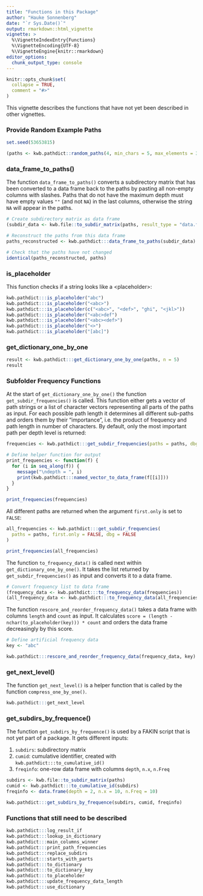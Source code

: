 ```yaml
---
title: "Functions in this Package"
author: "Hauke Sonnenberg"
date: "`r Sys.Date()`"
output: rmarkdown::html_vignette
vignette: >
  %\VignetteIndexEntry{Functions}
  %\VignetteEncoding{UTF-8}
  %\VignetteEngine{knitr::rmarkdown}
editor_options: 
  chunk_output_type: console
---
```


```r
knitr::opts_chunk$set(
  collapse = TRUE,
  comment = "#>"
)
```

This vignette describes the functions that have not yet been described in other
vignettes. 

### Provide Random Example Paths

```r
set.seed(53653815)

(paths <- kwb.pathdict::random_paths(4, min_chars = 5, max_elements = 3))
```

### data_frame_to_paths()

The function `data_frame_to_paths()` converts a subdirectory matrix that has
been converted to a data frame back to the paths by pasting all non-empty
columns with slashes. Paths that do not have the maximum depth must have empty 
values `""` (and not `NA`) in the last columns, otherwise the string `NA` will
appear in the paths.

```r
# Create subdirectory matrix as data frame
(subdir_data <- kwb.file::to_subdir_matrix(paths, result_type = "data.frame"))

# Reconstruct the paths from this data frame
paths_reconstructed <- kwb.pathdict:::data_frame_to_paths(subdir_data)

# Check that the paths have not changed
identical(paths_reconstructed, paths)
```

### is_placeholder

This function checks if a string looks like a \<placeholder\>:

```r
kwb.pathdict:::is_placeholder("abc")
kwb.pathdict:::is_placeholder("<abc>")
kwb.pathdict:::is_placeholder(c("<abc>", "<def>", "ghi", "<jkl>"))
kwb.pathdict:::is_placeholder("<abc>def")
kwb.pathdict:::is_placeholder("<abc><def>")
kwb.pathdict:::is_placeholder("<>")
kwb.pathdict:::is_placeholder("[abc]")
```

### get_dictionary_one_by_one

```r
result <- kwb.pathdict:::get_dictionary_one_by_one(paths, n = 5)
result
```

### Subfolder Frequency Functions

At the start of `get_dictionary_one_by_one()` the function
`get_subdir_frequencies()` is called. This function either gets a vector of path
strings or a list of character vectors representing all parts of the paths as
input. For each possible path length it determines all different sub-paths and
orders them by their "importance", i.e. the product of frequency and path length
in number of characters. By default, only the most important path per depth 
level is returned:

```r
frequencies <- kwb.pathdict:::get_subdir_frequencies(paths = paths, dbg = FALSE)

# Define helper function for output
print_frequencies <- function(f) {
  for (i in seq_along(f)) {
    message("\ndepth = ", i)
    print(kwb.pathdict:::named_vector_to_data_frame(f[[i]]))
  }
}

print_frequencies(frequencies)
```

All different paths are returned when the argument `first.only` is set to 
`FALSE`:

```r
all_frequencies <- kwb.pathdict:::get_subdir_frequencies(
  paths = paths, first.only = FALSE, dbg = FALSE
)

print_frequencies(all_frequencies)
```

The function `to_frequency_data()` is called next within 
`get_dictionary_one_by_one()`. It takes the list returned by 
`get_subdir_frequencies()` as input and converts it to a data frame.

```r
# Convert frequency list to data frame
(frequency_data <- kwb.pathdict:::to_frequency_data(frequencies))
(all_frequency_data <- kwb.pathdict:::to_frequency_data(all_frequencies))
```

The function `rescore_and_reorder_frequency_data()` takes a data frame with
columns `length` and `count` as input. It calculates `score = (length -
nchar(to_placeholder(key))) * count` and orders the data frame decreasingly by
this score.

```r
# Define artificial frequency data
key <- "abc"

kwb.pathdict:::rescore_and_reorder_frequency_data(frequency_data, key)
```

### get_next_level()

The function `get_next_level()` is a helper function that is called by the
function `compress_one_by_one()`.

```r
kwb.pathdict:::get_next_level
```

### get_subdirs_by_frequence()

The function `get_subdirs_by_frequence()` is used by a FAKIN script that is not
yet part of a package. It gets different inputs:

1. `subdirs`: subdirectory matrix
2. `cumid`: cumulative identifier, created with
  `kwb.pathdict:::to_cumulative_id()`
3. `freqinfo`: one-row data frame with columns `depth`, `n.x`, `n.Freq`

```r
subdirs <- kwb.file::to_subdir_matrix(paths)
cumid <- kwb.pathdict:::to_cumulative_id(subdirs)
freqinfo <- data.frame(depth = 2, n.x = 10, n.Freq = 10)

kwb.pathdict:::get_subdirs_by_frequence(subdirs, cumid, freqinfo)
```

### Functions that still need to be described

```r
kwb.pathdict:::log_result_if
kwb.pathdict:::lookup_in_dictionary
kwb.pathdict:::main_columns_winner
kwb.pathdict:::print_path_frequencies
kwb.pathdict:::replace_subdirs
kwb.pathdict:::starts_with_parts
kwb.pathdict:::to_dictionary
kwb.pathdict:::to_dictionary_key
kwb.pathdict:::to_placeholder
kwb.pathdict:::update_frequency_data_length
kwb.pathdict:::use_dictionary
```
